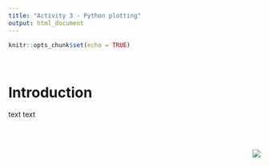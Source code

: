 ```yaml
---
title: "Activity 3 - Python plotting"
output: html_document
---
```


```r
knitr::opts_chunk$set(echo = TRUE)
```

<br>

# Introduction

text text

<br> <br>

<img src="./images/logo.png" style="float: right;"/>
